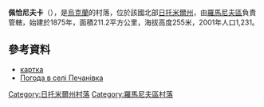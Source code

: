 {{coord|50|4|24|N|27|47|37|E|scale:30000|display=title}}

'''佩恰尼夫卡'''（{{lang-uk|Печанівка}}），是[[烏克蘭|烏克蘭]]的村落，位於該國北部[[日托米爾州|日托米爾州]]，由[[羅馬尼夫區|羅馬尼夫區]]負責管轄，始建於1875年，面積211.2平方公里，海拔高度255米，2001年人口1,231。

==參考資料==
*[http://gska2.rada.gov.ua/pls/z7502/A005?rdat1=03.01.2009&rf7571=42218 картка]{{dead link|date=2017年11月 |bot=InternetArchiveBot |fix-attempted=yes }}
* [http://weather.in.ua/ua/zhitomirskaja/20301 Погода в селі Печанівка] {{Wayback|url=http://weather.in.ua/ua/zhitomirskaja/20301 |date=20111219141138 }}

{{DEFAULTSORT:Печанівка}}
[[Category:日托米爾州村落|Category:日托米爾州村落]]
[[Category:羅馬尼夫區村落|Category:羅馬尼夫區村落]]


{{Zhytomyr-geo-stub}}
